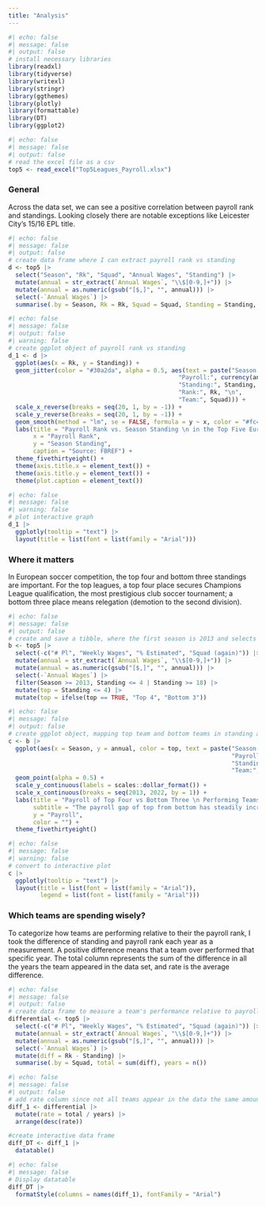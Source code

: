 ```yaml
---
title: "Analysis"
---
```


```r
#| echo: false
#| message: false
#| output: false
# install necessary libraries
library(readxl)
library(tidyverse)
library(writexl)
library(stringr)
library(ggthemes)
library(plotly)
library(formattable)
library(DT)
library(ggplot2)
```

```r
#| echo: false
#| message: false
#| output: false
# read the excel file as a csv
top5 <- read_excel("Top5Leagues_Payroll.xlsx")
```

### General 
Across the data set, we can see a positive correlation between payroll rank and standings. Looking closely there are notable exceptions like Leicester City's 15/16 EPL title.

```r
#| echo: false
#| message: false
#| output: false
# create data frame where I can extract payroll rank vs standing 
d <- top5 |>
  select("Season", "Rk", "Squad", "Annual Wages", "Standing") |>
  mutate(annual = str_extract(`Annual Wages`, "\\$[0-9,]+")) |>
  mutate(annual = as.numeric(gsub("[$,]", "", annual))) |>
  select(-`Annual Wages`) |>
  summarise(.by = Season, Rk = Rk, Squad = Squad, Standing = Standing, annual = annual, percent = annual/sum(annual))
```

```r
#| echo: false
#| message: false
#| output: false
#| warning: false
# create ggplot object of payroll rank vs standing
d_1 <- d |>
  ggplot(aes(x = Rk, y = Standing)) +
  geom_jitter(color = "#30a2da", alpha = 0.5, aes(text = paste("Season:", Season, "\n", 
                                                "Payroll:", currency(annual), "\n",
                                                "Standing:", Standing, "\n",
                                                "Rank:", Rk, "\n",
                                                "Team:", Squad))) +
  scale_x_reverse(breaks = seq(20, 1, by = -1)) +
  scale_y_reverse(breaks = seq(20, 1, by = -1)) +
  geom_smooth(method = "lm", se = FALSE, formula = y ~ x, color = "#fc4f30") +
  labs(title = "Payroll Rank vs. Season Standing \n in the Top Five European Leagues",
       x = "Payroll Rank",
       y = "Season Standing",
       caption = "Source: FBREF") +
  theme_fivethirtyeight() +
  theme(axis.title.x = element_text()) +
  theme(axis.title.y = element_text()) +
  theme(plot.caption = element_text())
```

```r
#| echo: false
#| message: false
#| warning: false
# plot interactive graph
d_1 |>
  ggplotly(tooltip = "text") |>
  layout(title = list(font = list(family = "Arial")))
```

### Where it matters
In European soccer competition, the top four and bottom three standings are important. For the top leagues, a top four place secures Champions League qualification, the most prestigious club soccer tournament; a bottom three place means relegation (demotion to the second division). 

```r
#| echo: false
#| message: false
#| output: false
# create and save a tibble, where the first season is 2013 and selects teams of the top four and bottom three (top four usually Champions League qualification, bottom three relegationn)
b <- top5 |>
  select(-c("# Pl", "Weekly Wages", "% Estimated", "Squad (again)")) |>
  mutate(annual = str_extract(`Annual Wages`, "\\$[0-9,]+")) |>
  mutate(annual = as.numeric(gsub("[$,]", "", annual))) |>
  select(-`Annual Wages`) |>
  filter(Season >= 2013, Standing <= 4 | Standing >= 18) |>
  mutate(top = Standing <= 4) |>
  mutate(top = ifelse(top == TRUE, "Top 4", "Bottom 3")) 
```

```r
#| echo: false
#| message: false
#| output: false
# create ggplot object, mapping top team and bottom teams in standing and their payrolls
c <- b |>
  ggplot(aes(x = Season, y = annual, color = top, text = paste("Season:", Season, "\n", 
                                                               "Payroll:", currency(annual), "\n",
                                                               "Standing:", Standing, "\n",
                                                               "Team:", Squad))) +
  geom_point(alpha = 0.5) +
  scale_y_continuous(labels = scales::dollar_format()) +
  scale_x_continuous(breaks = seq(2013, 2022, by = 1)) +
  labs(title = "Payroll of Top Four vs Bottom Three \n Performing Teams",
       subtitle = "The payroll gap of top from bottom has steadily increased",
       y = "Payroll",
       color = "") +
  theme_fivethirtyeight()
```

```r
#| echo: false
#| message: false
#| warning: false
# convert to interactive plot
c |>
  ggplotly(tooltip = "text") |>
  layout(title = list(font = list(family = "Arial")),
         legend = list(font = list(family = "Arial")))
```

### Which teams are spending wisely?
To categorize how teams are performing relative to their the payroll rank, I took the difference of standing and payroll rank each year as a measurement. A positive difference means that a team over performed that specific year. The total column represents the sum of the difference in all the years the team appeared in the data set, and rate is the average difference.

```r
#| echo: false
#| message: false
#| output: false
# create data frame to measure a team's performance relative to payroll rank, diff is difference between payroll rank and standing (+ is good)
differential <- top5 |>
  select(-c("# Pl", "Weekly Wages", "% Estimated", "Squad (again)")) |>
  mutate(annual = str_extract(`Annual Wages`, "\\$[0-9,]+")) |>
  mutate(annual = as.numeric(gsub("[$,]", "", annual))) |>
  select(-`Annual Wages`) |>
  mutate(diff = Rk - Standing) |>
  summarise(.by = Squad, total = sum(diff), years = n()) 
```


```r
#| echo: false
#| message: false
#| output: false
# add rate column since not all teams appear in the data the same amount of times
diff_1 <- differential |>
  mutate(rate = total / years) |>
  arrange(desc(rate)) 

#create interactive data frame
diff_DT <- diff_1 |>
  datatable()
```

```r
#| echo: false
#| message: false
# Display datatable
diff_DT |>
  formatStyle(columns = names(diff_1), fontFamily = "Arial")
```

